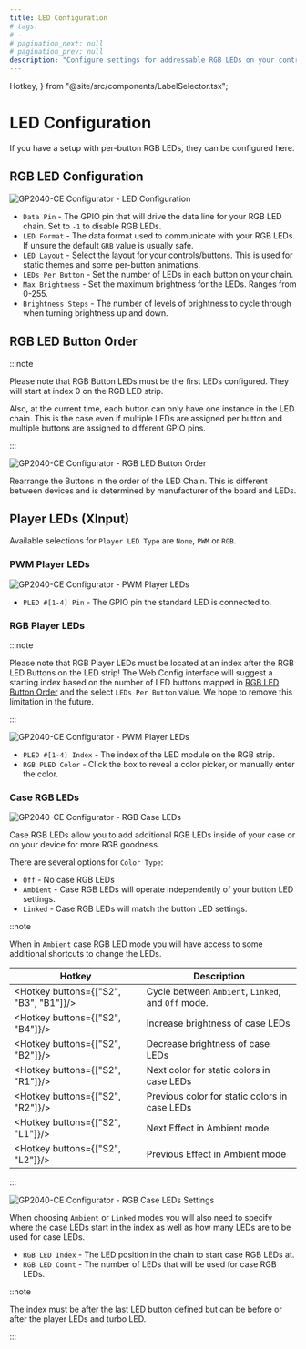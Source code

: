 ```yaml
---
title: LED Configuration
# tags:
# -
# pagination_next: null
# pagination_prev: null
description: "Configure settings for addressable RGB LEDs on your controller"
---
```


  Hotkey,
} from "@site/src/components/LabelSelector.tsx";

# LED Configuration

If you have a setup with per-button RGB LEDs, they can be configured here.

## RGB LED Configuration

![GP2040-CE Configurator - LED Configuration](../../assets/images/gpc-rgb-led-config.png)

- `Data Pin` - The GPIO pin that will drive the data line for your RGB LED chain. Set to `-1` to disable RGB LEDs.
- `LED Format` - The data format used to communicate with your RGB LEDs. If unsure the default `GRB` value is usually safe.
- `LED Layout` - Select the layout for your controls/buttons. This is used for static themes and some per-button animations.
- `LEDs Per Button` - Set the number of LEDs in each button on your chain.
- `Max Brightness` - Set the maximum brightness for the LEDs. Ranges from 0-255.
- `Brightness Steps` - The number of levels of brightness to cycle through when turning brightness up and down.

## RGB LED Button Order

:::note

Please note that RGB Button LEDs must be the first LEDs configured. They will start at index 0 on the RGB LED strip.

Also, at the current time, each button can only have one instance in the LED chain. This is the case even if multiple LEDs are assigned per button and multiple buttons are assigned to different GPIO pins.

:::

![GP2040-CE Configurator - RGB LED Button Order](../../assets/images/gpc-rgb-led-button-order.png)

Rearrange the Buttons in the order of the LED Chain. This is different between devices and is determined by manufacturer of the board and LEDs.

## Player LEDs (XInput)

Available selections for `Player LED Type` are `None`, `PWM` or `RGB`.

### PWM Player LEDs

![GP2040-CE Configurator - PWM Player LEDs](../../assets/images/gpc-pled-pwm.png)

- `PLED #[1-4] Pin` - The GPIO pin the standard LED is connected to.

### RGB Player LEDs

:::note

Please note that RGB Player LEDs must be located at an index after the RGB LED Buttons on the LED strip! The Web Config interface will suggest a starting index based on the number of LED buttons mapped in [RGB LED Button Order](#rgb-led-button-order) and the select `LEDs Per Button` value. We hope to remove this limitation in the future.

:::

![GP2040-CE Configurator - PWM Player LEDs](../../assets/images/gpc-pled-rgb.png)

- `PLED #[1-4] Index` - The index of the LED module on the RGB strip.
- `RGB PLED Color` - Click the box to reveal a color picker, or manually enter the color.

### Case RGB LEDs

![GP2040-CE Configurator - RGB Case LEDs](../../assets/images/gpc-rgb-case-leds.png)

Case RGB LEDs allow you to add additional RGB LEDs inside of your case or on your device for more RGB goodness.

There are several options for `Color Type`:
- `Off` - No case RGB LEDs
- `Ambient` - Case RGB LEDs will operate independently of your button LED settings.
- `Linked` - Case RGB LEDs will match the button LED settings.

::note

When in `Ambient` case RGB LED mode you will have access to some additional shortcuts to change the LEDs.

| Hotkey                                 | Description                                        |
| -------------------------------------- | -------------------------------------------------- |
| <Hotkey buttons={["S2", "B3", "B1"]}/> | Cycle between `Ambient`, `Linked`, and `Off` mode. |
| <Hotkey buttons={["S2", "B4"]}/>       | Increase brightness of case LEDs                   |
| <Hotkey buttons={["S2", "B2"]}/>       | Decrease brightness of case LEDs                   |
| <Hotkey buttons={["S2", "R1"]}/>       | Next color for static colors in case LEDs          |
| <Hotkey buttons={["S2", "R2"]}/>       | Previous color for static colors in case LEDs      |
| <Hotkey buttons={["S2", "L1"]}/>       | Next Effect in Ambient mode                        |
| <Hotkey buttons={["S2", "L2"]}/>       | Previous Effect in Ambient mode                    |

:::

![GP2040-CE Configurator - RGB Case LEDs Settings](../../assets/images/gpc-rgb-case-leds-settings.png)

When choosing `Ambient` or `Linked` modes you will also need to specify where the case LEDs start in the index as well as how many LEDs are to be used for case LEDs.
- `RGB LED Index` - The LED position in the chain to start case RGB LEDs at.
- `RGB LED Count` - The number of LEDs that will be used for case RGB LEDs.

::note

The index must be after the last LED button defined but can be before or after the player LEDs and turbo LED.

:::